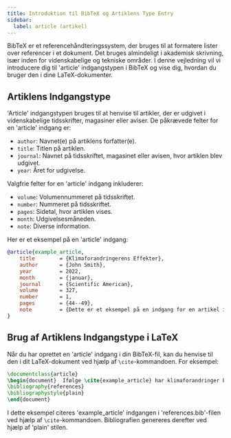 ```yaml
---
title: Introduktion til BibTeX og Artiklens Type Entry
sidebar:
  label: article (artikel)
---
```



BibTeX er et referencehåndteringssystem, der bruges til at formatere lister over referencer i et dokument. Det bruges almindeligt i akademisk skrivning, især inden for videnskabelige og tekniske områder. I denne vejledning vil vi introducere dig til 'article' indgangstypen i BibTeX og vise dig, hvordan du bruger den i dine LaTeX-dokumenter.

<CiteDrive/>

## Artiklens Indgangstype

'Article' indgangstypen bruges til at henvise til artikler, der er udgivet i videnskabelige tidsskrifter, magasiner eller aviser. De påkrævede felter for en 'article' indgang er:

-   `author`: Navnet(e) på artiklens forfatter(e).
-   `title`: Titlen på artiklen.
-   `journal`: Navnet på tidsskriftet, magasinet eller avisen, hvor artiklen blev udgivet.
-   `year`: Året for udgivelse.

Valgfrie felter for en 'article' indgang inkluderer:

-   `volume`: Volumennummeret på tidsskriftet.
-   `number`: Nummeret på tidsskriftet.
-   `pages`: Sidetal, hvor artiklen vises.
-   `month`: Udgivelsesmåneden.
-   `note`: Diverse information.

Her er et eksempel på en 'article' indgang:

```bibtex
@article{example_article,
	title        = {Klimaforandringerens Effekter},
	author       = {John Smith},
	year         = 2022,
	month        = {januar},
	journal      = {Scientific American},
	volume       = 327,
	number       = 1,
	pages        = {44--49},
	note         = {Dette er et eksempel på en indgang for en artikel i et magasin.}
}
```

## Brug af Artiklens Indgangstype i LaTeX

Når du har oprettet en 'article' indgang i din BibTeX-fil, kan du henvise til den i dit LaTeX-dokument ved hjælp af `\cite`-kommandoen. For eksempel:


```latex
\documentclass{article}  
\begin{document}  Ifølge \cite{example_article} har klimaforandringer betydelige virkninger på planeten.  
\bibliography{references}
\bibliographystyle{plain} 
\end{document}
```

I dette eksempel citeres 'example_article' indgangen i 'references.bib'-filen ved hjælp af `\cite`-kommandoen. Bibliografien genereres derefter ved hjælp af 'plain' stilen.